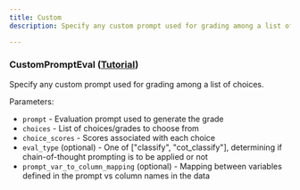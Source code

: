 ```yaml
---
title: Custom
description: Specify any custom prompt used for grading among a list of choices.

---
```



### CustomPromptEval  ([Tutorial](https://github.com/uptrain-ai/uptrain/blob/main/examples/checks/custom/writing_custom_evals.ipynb))

Specify any custom prompt used for grading among a list of choices.

Parameters:
- `prompt` - Evaluation prompt used to generate the grade
- `choices` - List of choices/grades to choose from
- `choice_scores` - Scores associated with each choice
- `eval_type` (optional) - One of ["classify", "cot_classify"], determining if chain-of-thought prompting is to be applied or not
- `prompt_var_to_column_mapping` (optional) - Mapping between variables defined in the prompt vs column names in the data
